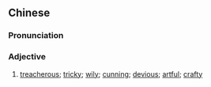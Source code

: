 {{also|刁钻}}
==Chinese==
{{zh-forms|s=刁钻}}

===Pronunciation===
{{zh-pron
|m=diāozuān
|c=diu1 zyun3
|cat=a
}}

===Adjective===
{{zh-adj}}

# [[treacherous]]; [[tricky]]; [[wily]]; [[cunning]]; [[devious]]; [[artful]]; [[crafty]]